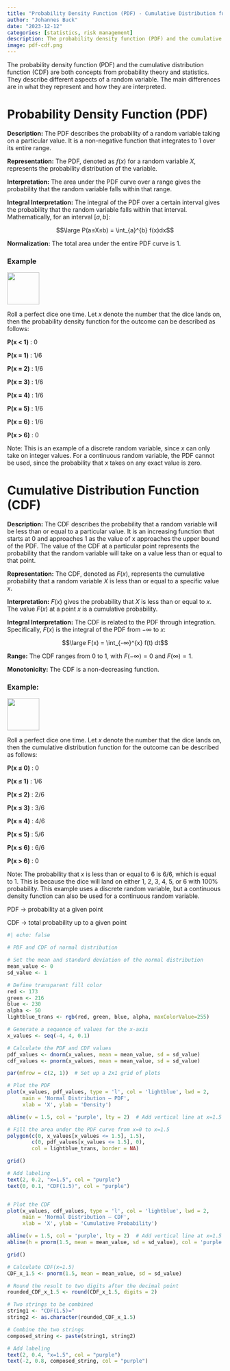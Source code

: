 ```yaml
---
title: "Probability Density Function (PDF) - Cumulative Distribution function (CDF)"
author: "Johannes Buck"
date: "2023-12-12"
categories: [statistics, risk management]
description: The probability density function (PDF) and the cumulative distribution function (CDF) are both concepts from probability theory and statistics.
image: pdf-cdf.png
---
```


The probability density function (PDF) and the cumulative distribution function (CDF) are both concepts from probability theory and statistics. They describe different aspects of a random variable. The main differences are in what they represent and how they are interpreted.

# Probability Density Function (PDF)

**Description:** The PDF describes the probability of a random variable taking on a particular value. It is a non-negative function that integrates to 1 over its entire range.

**Representation:** The PDF, denoted as $f(x)$ for a random variable $X$, represents the probability distribution of the variable.

**Interpretation:** The area under the PDF curve over a range gives the probability that the random variable falls within that range.

**Integral Interpretation:** The integral of the PDF over a certain interval gives the probability that the random variable falls within that interval. Mathematically, for an interval $[a,b]$:

$$\large P(a≤X≤b) = \int_{a}^{b} f(x)dx$$

**Normalization:** The total area under the entire PDF curve is 1.

### Example

![](images/dice%20(3).jpg){width="75"}

Roll a perfect dice one time. Let $x$ denote the number that the dice lands on, then the probability density function for the outcome can be described as follows:

**P(x \< 1)** : 0

**P(x = 1)** : 1/6

**P(x = 2)** : 1/6

**P(x = 3)** : 1/6

**P(x = 4)** : 1/6

**P(x = 5)** : 1/6

**P(x = 6)** : 1/6

**P(x \> 6)** : 0

Note: This is an example of a discrete random variable, since $x$ can only take on integer values. For a continuous random variable, the PDF cannot be used, since the probability that $x$ takes on any exact value is zero.

# Cumulative Distribution Function (CDF)

**Description:** The CDF describes the probability that a random variable will be less than or equal to a particular value. It is an increasing function that starts at 0 and approaches 1 as the value of x approaches the upper bound of the PDF. The value of the CDF at a particular point represents the probability that the random variable will take on a value less than or equal to that point.

**Representation:** The CDF, denoted as $F(x)$, represents the cumulative probability that a random variable $X$ is less than or equal to a specific value $x$.

**Interpretation:** $F(x)$ gives the probability that $X$ is less than or equal to $x$. The value $F(x)$ at a point $x$ is a cumulative probability.

**Integral Interpretation:** The CDF is related to the PDF through integration. Specifically, $F(x)$ is the integral of the PDF from $−∞$ to $x$:

$$\large F(x) = \int_{-∞}^{x} f(t) dt$$

**Range:** The CDF ranges from 0 to 1, with $F(−∞)=0$ and $F(∞)=1$.

**Monotonicity:** The CDF is a non-decreasing function.

### Example:

![](images/dice%20(3).jpg){width="75"}

Roll a perfect dice one time. Let $x$ denote the number that the dice lands on, then the cumulative distribution function for the outcome can be described as follows:

**P(x ≤ 0)** : 0

**P(x ≤ 1)** : 1/6

**P(x ≤ 2)** : 2/6

**P(x ≤ 3)** : 3/6

**P(x ≤ 4)** : 4/6

**P(x ≤ 5)** : 5/6

**P(x ≤ 6)** : 6/6

**P(x \> 6)** : 0

Note: The probability that $x$ is less than or equal to 6 is 6/6, which is equal to 1. This is because the dice will land on either 1, 2, 3, 4, 5, or 6 with 100% probability. This example uses a discrete random variable, but a continuous density function can also be used for a continuous random variable.

::: callout-note
PDF → probability at a given point

CDF → total probability up to a given point
:::

```r
#| echo: false

# PDF and CDF of normal distribution

# Set the mean and standard deviation of the normal distribution
mean_value <- 0
sd_value <- 1

# Define transparent fill color
red <- 173
green <- 216
blue <- 230
alpha <- 50
lightblue_trans <- rgb(red, green, blue, alpha, maxColorValue=255)

# Generate a sequence of values for the x-axis
x_values <- seq(-4, 4, 0.1)

# Calculate the PDF and CDF values
pdf_values <- dnorm(x_values, mean = mean_value, sd = sd_value)
cdf_values <- pnorm(x_values, mean = mean_value, sd = sd_value)

par(mfrow = c(2, 1))  # Set up a 2x1 grid of plots

# Plot the PDF
plot(x_values, pdf_values, type = 'l', col = 'lightblue', lwd = 2,
     main = 'Normal Distribution – PDF',
     xlab = 'X', ylab = 'Density')

abline(v = 1.5, col = 'purple', lty = 2)  # Add vertical line at x=1.5

# Fill the area under the PDF curve from x=0 to x=1.5
polygon(c(0, x_values[x_values <= 1.5], 1.5), 
        c(0, pdf_values[x_values <= 1.5], 0), 
        col = lightblue_trans, border = NA)

grid()

# Add labeling
text(2, 0.2, "x=1.5", col = "purple")
text(0, 0.1, "CDF(1.5)", col = "purple")


# Plot the CDF
plot(x_values, cdf_values, type = 'l', col = 'lightblue', lwd = 2,
     main = 'Normal Distribution – CDF',
     xlab = 'X', ylab = 'Cumulative Probability')

abline(v = 1.5, col = 'purple', lty = 2)  # Add vertical line at x=1.5
abline(h = pnorm(1.5, mean = mean_value, sd = sd_value), col = 'purple', lty = 2)  # Add horizontal line at CDF(x=1.5)

grid()

# Calculate CDF(x=1.5)
CDF_x_1.5 <- pnorm(1.5, mean = mean_value, sd = sd_value)

# Round the result to two digits after the decimal point
rounded_CDF_x_1.5 <- round(CDF_x_1.5, digits = 2)

# Two strings to be combined
string1 <- "CDF(1.5)="
string2 <- as.character(rounded_CDF_x_1.5)

# Combine the two strings
composed_string <- paste(string1, string2)

# Add labeling
text(2, 0.4, "x=1.5", col = "purple")
text(-2, 0.8, composed_string, col = "purple")
```
